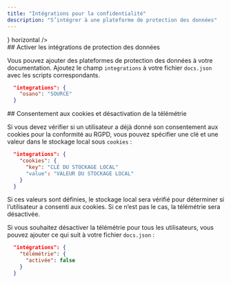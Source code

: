 ```yaml
---
title: "Intégrations pour la confidentialité"
description: "S’intégrer à une plateforme de protection des données"
---
```


<CardGroup>
  <Card title="Osano" href="/fr/integrations/privacy/osano" icon={<svg width="32" height="32" className="h-6 w-6" viewBox="0 0 256 256" fill="none" xmlns="http://www.w3.org/2000/svg"><path fillRule="evenodd" clipRule="evenodd" d="M128 256C198.692 256 256 198.692 256 128C256 57.3076 198.692 0 128 0C57.3076 0 0 57.3076 0 128C0 198.692 57.3076 256 128 256ZM128 192C163.346 192 192 163.346 192 128C192 92.6538 163.346 64 128 64C92.6538 64 64 92.6538 64 128C64 163.346 92.6538 192 128 192Z" fill="#7764FA"/></svg>} horizontal />
</CardGroup>

<div id="enabling-data-privacy-integrations">
  ## Activer les intégrations de protection des données
</div>

Vous pouvez ajouter des plateformes de protection des données à votre documentation. Ajoutez le champ `integrations` à votre fichier `docs.json` avec les scripts correspondants.

```json
  "integrations": {
    "osano": "SOURCE"
  }
```

<div id="cookie-consent-and-disabling-telemetry">
  ## Consentement aux cookies et désactivation de la télémétrie
</div>

Si vous devez vérifier si un utilisateur a déjà donné son consentement aux cookies pour la conformité au RGPD, vous pouvez spécifier une clé et une valeur dans le stockage local sous `cookies` :

```json
  "integrations": {
    "cookies": {
      "key": "CLÉ DU STOCKAGE LOCAL"
      "value": "VALEUR DU STOCKAGE LOCAL"
    }
  }
```

Si ces valeurs sont définies, le stockage local sera vérifié pour déterminer si l’utilisateur a consenti aux cookies. Si ce n’est pas le cas, la télémétrie sera désactivée.

Si vous souhaitez désactiver la télémétrie pour tous les utilisateurs, vous pouvez ajouter ce qui suit à votre fichier `docs.json` :

```json
  "intégrations": {
    "télémétrie": {
      "activée": false
    }
  }
```
